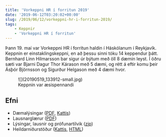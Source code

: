 ```yaml
---
title: 'Vorkeppni HR í forritun 2019'
date: '2019-06-12T03:20:02+00:00'
slug: /2019/06/12/vorkeppni-hr-i-forritun-2019/
tags:
    - Keppnir
    - 'Vorkeppni HR í forritun'
---
```


Þann 19. maí var Vorkeppni HR í forritun haldin í Háskólanum í Reykjavík.
Keppnin er einstaklingskeppni, en að þessu sinni tóku 14 keppendur þátt.
Bernhard Linn Hilmarsson bar sigur úr býtum með öll 8 dæmin leyst. Í öðru sæti
var Bjarni Dagur Thor Kárason með 5 dæmi, og rétt á eftir komu þeir Ásþór
Björnsson og Sigurður Helgason með 4 dæmi hvor.

<figure>
    ![](20190519_133912-small.jpg)
    <figcaption>Keppnin var æsispennandi</figcaption>
</figure>

## Efni

- Dæmalýsingar ([PDF](/rupc2019/rupc2019.pdf), [Kattis](https://rupc19.kattis.com/problems))
- Lausnarglærur ([PDF](/rupc2019/rupc2019slides.pdf))
- Lýsingar, lausnir og prófunartilvik ([zip](https://github.com/keppnisforritun/keppnir/tree/main/rupc/2019))
- Heildarniðurstöður ([Kattis](https://rupc19.kattis.com/standings), [HTML](/rupc2019/rupc19-standings.html))
